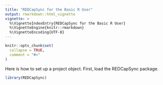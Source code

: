 ```yaml
---
title: "REDCapSync for the Basic R User"
output: rmarkdown::html_vignette
vignette: >
  %\VignetteIndexEntry{REDCapSync for the Basic R User}
  %\VignetteEngine{knitr::rmarkdown}
  %\VignetteEncoding{UTF-8}
---
```


```r
knitr::opts_chunk$set(
  collapse = TRUE,
  comment = "#>"
)
```

Here is how to set up a project object. First, load the REDCapSync package.
```r
library(REDCapSync)
```
